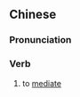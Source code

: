 {{also|劝和}}
==Chinese==
{{zh-forms|s=劝和}}

===Pronunciation===
{{zh-pron
|m=quànhé
|mn=khǹg-hô
|cat=v
}}

===Verb===
{{zh-verb}}

# to [[mediate]]